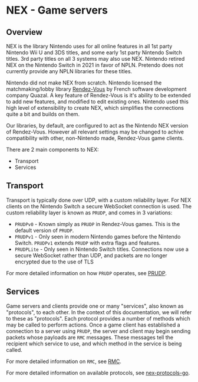 # NEX - Game servers

## Overview
NEX is the library Nintendo uses for all online features in all 1st party Nintendo Wii U and 3DS titles, and some early 1st party Nintendo Switch titles. 3rd party titles on all 3 systems may also use NEX. Nintendo retired NEX on the Nintendo Switch in 2021 in favor of NPLN. Pretendo does not currently provide any  NPLN libraries for these titles.

Nintendo did not make NEX from scratch. Nintendo licensed the matchmaking/lobby library [Rendez-Vous](http://web.archive.org/web/20180823162719/http://quazal.com/rendez-vous.htm) by French software development company Quazal. A key feature of Rendez-Vous is it's ability to be extended to add new features, and modified to edit existing ones. Nintendo used this high level of extensibility to create NEX, which simplifies the connections quite a bit and builds on them.

<Note>
Our libraries, by default, are configured to act as the Nintendo NEX version of Rendez-Vous. However all relevant settings may be changed to achive compatibility with other, non-Nintendo made, Rendez-Vous game clients.
</Note>

There are 2 main components to NEX:

- Transport
- Services

## Transport
Transport is typically done over UDP, with a custom reliability layer. For NEX clients on the Nintendo Switch a secure WebSocket connection is used. The custom reliability layer is known as `PRUDP`, and comes in 3 variations:

- `PRUDPv0` - Known simply as `PRUDP` in Rendez-Vous games. This is the default version of `PRUDP`.
- `PRUDPv1` - Only seen in modern Nintendo games before the Nintendo Switch. `PRUDPv1` extends `PRUDP` with extra flags and features.
- `PRUDPLite` - Only seen in Nintendo Switch titles. Connections now use a secure WebSocket rather than UDP, and packets are no longer encrypted due to the use of TLS

For more detailed information on how `PRUDP` operates, see [PRUDP](/overview/prudp).

## Services
Game servers and clients provide one or many "services", also known as "protocols", to each other. In the context of this documentation, we will refer to these as "protocols". Each protocol provides a number of methods which may be called to perform actions. Once a game client has established a connection to a server using `PRUDP`, the server and client may begin sending packets whose payloads are `RMC` messages. These messages tell the recipient which service to use, and which method in the service is being called.

For more detailed information on `RMC`, see [RMC](/overview/rmc).

For more detailed information on available protocols, see [nex-protocols-go](/docs/nex-protocols-go).
